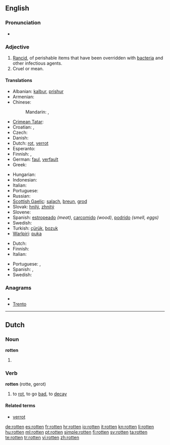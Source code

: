 {{wikipedia|dab=rotten}}
==English==

===Pronunciation===
* {{rhymes|ɒtən}}

===Adjective===
{{en-adj}}

# [[rancid|Rancid]], of perishable items that have been overridden with [[bacteria]] and other infectious agents.
# Cruel or mean.

====Translations====
{{trans-top|decayed, gone bad}}
* Albanian: [[kalbur]], [[prishur]]
* Armenian: {{t-|hy|փտած|tr=p'taç}}
* Chinese:
*: Mandarin: {{t|zh|腐爛|sc=Hani}}, {{t|zh|腐烂|tr=fǔlàn|sc=Hani}}
* [[Crimean Tatar]]: {{tø|crh|çürük|xs=Crimean Tatar}}
* Croatian: {{t-|hr|gnjio|alt=gnjȉo}}, {{t-|hr|truo|alt=trȕo}}
* Czech: {{t-|cs|shnilý}}
* Danish: {{t-|da|rådden}}
* Dutch: [[rot]], [[verrot]]
* Esperanto: {{t-|eo|putra|xs=Esperanto}}
* Finnish: {{t-|fi|mädäntynyt}}, {{t-|fi|mätä}}
* German: [[faul]], [[verfault]]
* Greek: {{t+|el|σάπιος}}
{{trans-mid}}
* Hungarian: {{t+|hu|rohadt}}
* Indonesian: {{t-|id|busuk|xs=Indonesian}}
* Italian: {{t-|it|marcito}}
* Portuguese: {{t+|pt|podre}}
* Russian: {{t+|ru|гнилой|tr=gnilój}}
* [[Scottish Gaelic]]: [[salach]], [[breun]], [[grod]]
* Slovak: [[hnilý]], [[zhnitý]]
* Slovene: {{t+|sl|gnil}}
* Spanish: [[estropeado]] ''(meat)'', [[carcomido]] ''(wood)'', [[podrido]] ''(smell, eggs)''
* Swedish: {{t+|sv|rutten}}
* Turkish: [[çürük]], [[bozuk]]{{present participle of|}}
* [[Warlpiri]]: [[puka]]
{{trans-bottom}}

{{trans-top|mean}}
* Dutch: {{t+|nl|gemeen}}
* Finnish: {{t|fi|mädännäinen}}
* Italian: {{t+|it|malvagio}}
{{trans-mid}}
* Portuguese: {{t+|pt|cruel}}, {{t+|pt|malvado}}
* Spanish: {{t+|es|malo}},  {{t|es|putrefacto}}
* Swedish: {{t+|sv|rutten}}
{{trans-bottom}}

===Anagrams===
* {{alphagram|enortt}}
* [[Trento#English|Trento]]

----

==Dutch==

===Noun===
'''rotten'''

# {{plural of|[[rot]]|lang=Dutch}}

===Verb===
'''rotten''' (rotte, gerot)

# to [[rot]], to go [[bad]], to [[decay]]

====Related terms====
* [[verrot]]

[[de:rotten]]
[[es:rotten]]
[[fr:rotten]]
[[hr:rotten]]
[[io:rotten]]
[[it:rotten]]
[[kn:rotten]]
[[li:rotten]]
[[hu:rotten]]
[[ml:rotten]]
[[pt:rotten]]
[[simple:rotten]]
[[fi:rotten]]
[[sv:rotten]]
[[ta:rotten]]
[[te:rotten]]
[[tr:rotten]]
[[vi:rotten]]
[[zh:rotten]]